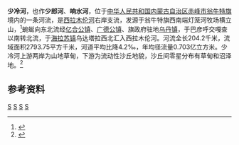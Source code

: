 '''少冷河'''，也作'''少郎河'''、'''响水河'''，位于[[中华人民共和国|中华人民共和国]][[内蒙古自治区|内蒙古自治区]][[赤峰市|赤峰市]][[翁牛特旗|翁牛特旗]]境内的一条河流，是[[西拉木伦河|西拉木伦河]]右岸支流，发源于翁牛特旗西南端灯笼河牧场横立山，<ref>{{cite journal |author1=刘海静；李洪志；谢建华；杨绍峰 |title=少冷河中上游流域水资源分析 |journal=《内蒙古水利》 |date=2011年 |issue=05 |url=https://www.ixueshu.com/document/0c25ea62490640e539e8cb920e146096318947a18e7f9386.html}}</ref>蜿蜒向东北流经[[亿合公镇|亿合公镇]]、[[广德公镇|广德公镇]]、旗政府驻地[[乌丹镇|乌丹镇]]，于巴彦呼交嘎查以南转北流，于[[海拉苏镇|海拉苏镇]]乌达塔拉西北汇入西拉木伦河。河流全长204.2千米，流域面积2793.75平方千米，河道平均比降4.2‰，年均径流量0.703亿立方米。少冷河上游两岸为山地草甸，下游为流动性沙丘地貌，沙丘间零星分布有草甸和沼泽地。<ref name="中国河湖大典">{{cite book zh |author=《[[中国河湖大典|中国河湖大典]]》编纂委员会 |title=《中国河湖大典·黑龙江、辽河卷》 |format=M |edition=1 |location=北京 |publisher=中国水利水电出版社 |date=2014年4月 |pages=236页 |id= ISBN 978-7-5170-1950-3}}</ref>

==参考资料==
{{reflist}}

{{China-river-stub}}
[[Category:内蒙古河流|S]]
[[Category:赤峰地理|S]]
[[Category:翁牛特旗|S]]
[[Category:辽河水系|S]]